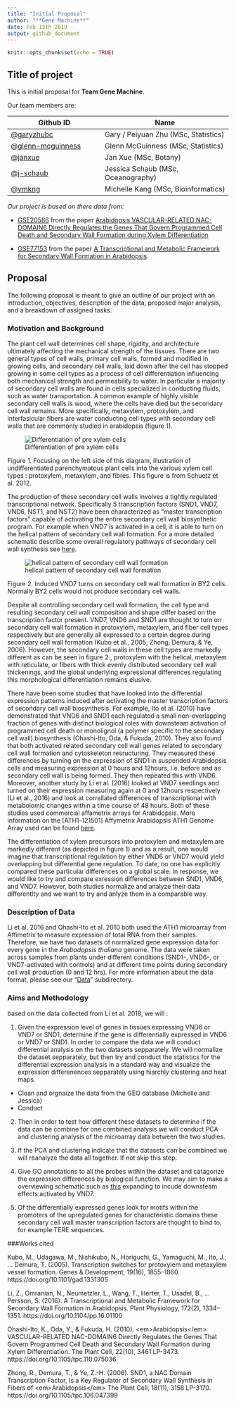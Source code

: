 ```yaml
---
title: "Initial Proposal"
author: "**Gene Machine**"
date: Feb 13th 2019
output: github_document
---
```


```r
knitr::opts_chunk$set(echo = TRUE)
```

## Title of project

This is initial proposal for **Team Gene Machine**.

Our team members are: 

Github ID |  Name
---------|------------
[@garyzhubc](https://github.com/garyzhubc) | Gary / Peiyuan Zhu (MSc, Statistics)
[@glenn-mcguinness](https://github.com/glenn-mcguinness) | Glenn McGuinness (MSc, Statistics)
[@janxue](https://github.com/janxue) | Jan Xue (MSc, Botany)
[@j-schaub](https://github.com/j-schaub) | Jessica Schaub (MSc, Oceanography)
[@ymkng](https://github.com/ymkng) | Michelle Kang (MSc, Bioinformatics)


*Our project is based on there data from:*

- [GSE20586](https://bit.ly/2UEOxqj) from the paper [Arabidopsis VASCULAR-RELATED NAC-DOMAIN6 Directly Regulates the Genes That Govern Programmed Cell Death and Secondary Wall Formation during Xylem Differentiation](https://bit.ly/2WJtnJI) 

- [GSE77153](https://bit.ly/2t3Egbv) from the paper [A Transcriptional and Metabolic Framework for Secondary Wall Formation in Arabidopsis](https://bit.ly/2Txs0vk).


## Proposal

The following proposal is meant to give an outline of our project with an introduction, objectives, description of the data, proposed major analysis, and a breakdown of assigned tasks.

### Motivation and Background

The plant cell wall determines cell shape, rigidity, and architecture ultimately affecting the mechanical strength of the tissues. There are two general types of cell walls, primary cell walls, formed and modified in growing cells, and secondary cell walls, laid down after the cell has stopped growing in some cell types as a process of cell differentiation influencing both mechanical strength and permeability to water. In particular a majority of secondary cell walls are found in cells specialized in conducting fluids, such as water transportation. A common example of highly visible secondary cell walls is wood, where the cells have died but the secondary cell wall remains. More specifically, metaxylem, protoxylem, and interfasicular fibers are water conducting cell types with secondary cell walls that are commonly studied in arabidopsis (figure 1). 

![Differentiation of pre xylem cells]( https://bit.ly/2Bo7QNr)

Figure 1. Focusing on the left side of this diagram, illustration of undifferentiated parenchymatous plant cells into the various xylem cell types : protoxylem, metaxylem, and fibres. This figure is from Schuetz et al. 2012. 

The production of these secondary cell walls involves a tightly regulated transcriptional network. Specifically 5 transcription factors (SND1, VND7, VND6, NST1, and NST2) have been characterized as "master transcription factors" capable of activating the entire secondary cell wall biosynthetic program. For example when VND7 is activated in a cell, it is able to turn on the helical pattern of secondary cell wall formation. For a more detailed schematic describe some overall regulatory pathways of secondary cell wall synthesis see [here](https://bit.ly/2RDoEFt).

![helical pattern of secondary cell wall formation](https://bit.ly/2GbXSTv)

Figure 2. Induced VND7 turns on secondary cell wall formation in BY2 cells. Normally BY2 cells would not produce secondary cell walls. 

Despite all controlling secondary cell wall formation, the cell type and resulting secondary cell wall composition and shape differ based on the transcription factor present. VND7, VND6 and SND1 are thought to turn on secondary cell wall formation in protoxylem, metaxylem, and fiber cell types respectively but are generally all expressed to a certain degree during secondary cell wall formation (Kubo et al., 2005; Zhong, Demura, & Ye, 2006). However, the secondary cell walls in these cell types are markedly different as can be seen in figure 2., protoxylem with the helical, metaxylem with reticulate, or fibers with thick evenly distributed secondary cell wall thickenings, and the global underlying expressional differences regulating this morphological differentiation remains elusive.

There have been some studies that have looked into the differential expression patterns induced after activating the master transcription factors of secondary cell wall biosynthesis. For example, Ito et al. (2010) have demonstrated that VND6 and SND1 each regulated a small non-overlapping fraction of genes with distinct biological roles with downsteam activation of programmed cell death or monolignol (a polymer specific to the secondary cell wall) biosynthesis (Ohashi-Ito, Oda, & Fukuda, 2010). They also found that both activated related secondary cell wall genes related to secondary cell wall formation and cytoskeleton resructuring. They measured these differences by turning on the expression of SND1 in suspended Arabidopsis cells and measuring expression at 0 hours and 12hours, i.e. before and as secondary cell wall is being formed. They then repeated this with VND6. Moreover, another study by Li et al. (2016) looked at VND7 seedlings and turned on their expression measuring again at 0 and 12hours respectively (Li et al., 2016) and look at correllated differences of transcriptional with metabolomic changes within a time course of 48 hours. Both of these studies used commercial affametrix arrays for Arabidopsis. More information on the [ATH1-121501] Affymetrix Arabidopsis ATH1 Genome Array used can be found [here](https://bit.ly/2MN380j).


The differentiation of xylem precursors into protoxylem and metaxylem are markedly different (as depicted in figure 1) and as a result, one would imagine that transcriptional regulation by either VND6 or VND7 would yield overlapping but differential gene regulation. To date, no one has explicitly compared these particular differences on a global scale. In response, we would like to try and compare exression differences between SND1, VND6, and VND7. However, both studies normalize and analyze their data differentlty and we want to try and anlyze them in a comparable way.

### Description of Data

Li et al. 2016 and Ohashi-Ito et al. 2010 both used the ATH1 microarray from Affimetrix to measure expression of total RNA from their samples. Therefore, we have two datasets of normalized gene expression data for every gene in the *Arabadopsis thaliana* genome. The data were taken across samples from plants under different conditions (SND1-, VND6-, or VND7-activated with controls) and at different time points during secondary cell wall production (0 and 12 hrs). For more information about the data format, please see our “[Data]( https://github.com/glenn-mcguinness/stat540FinalProject/tree/master/Data)” subdirectory.

### Aims and Methodology

based on the data collected from Li et al. 2018, we will :

1. Given the expression level of genes in tissues expressing VND6 or VND7 or SND1, determine if the gene is differentially expressed in VND6 or VND7 or SND1. In order to compare the data we will conduct differential analysis on the two datasets sepparately. We will normalize the dataset sepparately, but then try and conduct the statistics for the differential expression analysis in a standard way and visualize the expression differenences sepparately using hiarchly clustering and heat maps.

- Clean and orgnaize the data from the GEO database (Michelle and Jessica)
- Conduct 

2. Then in order to test how different these datasets to determine if the data can be combine for one combined analysis we will conduct PCA and clustering analysis of the microarray data between the two studies.

3. If the PCA and clustering indicate that the datasets can be combined we will reanalyze the data all together. If not skip this step.

4. Give GO annotations to all the probes within the dataset and catagorize the expression differences by biological function. We may aim to make a overviewing schematic such as [this](http://www.plantcell.org/content/plantcell/22/10/3461/F8.large.jpg?width=800&height=600&carousel=1) expanding to incude downsteam effects activated by VND7. 

5. Of the differentially expressed genes look for motifs within the promoters of the upregulated genes for characteristic domains these secondary cell wall master transcription factors are thought to bind to, for example TERE sequences.




###Works cited

Kubo, M., Udagawa, M., Nishikubo, N., Horiguchi, G., Yamaguchi, M., Ito, J., … Demura, T. (2005). Transcription switches for protoxylem and metaxylem vessel formation. Genes & Development, 19(16), 1855–1860. https://doi.org/10.1101/gad.1331305


Li, Z., Omranian, N., Neumetzler, L., Wang, T., Herter, T., Usadel, B., … Persson, S. (2016). A Transcriptional and Metabolic Framework for Secondary Wall Formation in Arabidopsis. Plant Physiology, 172(2), 1334–1351. https://doi.org/10.1104/pp.16.01100


Ohashi-Ito, K., Oda, Y., & Fukuda, H. (2010). &lt;em&gt;Arabidopsis&lt;/em&gt; VASCULAR-RELATED NAC-DOMAIN6 Directly Regulates the Genes That Govern Programmed Cell Death and Secondary Wall Formation during Xylem Differentiation. The Plant Cell, 22(10), 3461 LP-3473. https://doi.org/10.1105/tpc.110.075036


Zhong, R., Demura, T., & Ye, Z.-H. (2006). SND1, a NAC Domain Transcription Factor, Is a Key Regulator of Secondary Wall Synthesis in Fibers of &lt;em&gt;Arabidopsis&lt;/em&gt; The Plant Cell, 18(11), 3158 LP-3170. https://doi.org/10.1105/tpc.106.047399

